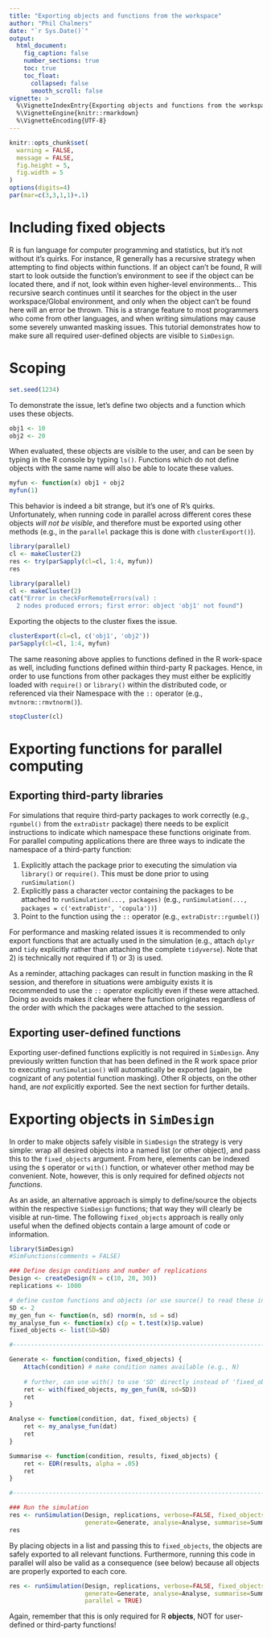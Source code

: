 ```yaml
---
title: "Exporting objects and functions from the workspace"
author: "Phil Chalmers"
date: "`r Sys.Date()`"
output:
  html_document:
    fig_caption: false
    number_sections: true 
    toc: true
    toc_float:
      collapsed: false
      smooth_scroll: false
vignette: >
  %\VignetteIndexEntry{Exporting objects and functions from the workspace}
  %\VignetteEngine{knitr::rmarkdown}
  %\VignetteEncoding{UTF-8}
---
```


```r
knitr::opts_chunk$set(
  warning = FALSE,
  message = FALSE,
  fig.height = 5,
  fig.width = 5
)
options(digits=4)
par(mar=c(3,3,1,1)+.1)
```


# Including fixed objects

R is fun language for computer programming and statistics, but it's not without it's quirks. For instance, R generally has a recursive strategy when attempting to find objects within functions. If an object can't be found, R will start to look outside the function's environment to see if the object can be located there, and if not, look within even higher-level environments... This recursive search continues until it searches for the object in the user workspace/Global environment, and only when the object can't be found here will an error be thrown. This is a strange feature to most programmers who come from other languages, and when writing simulations may cause some severely unwanted masking issues. This tutorial demonstrates how to make sure all required user-defined objects are visible to `SimDesign`. 

# Scoping

```r
set.seed(1234)
```

To demonstrate the issue, let's define two objects and a function which uses these objects. 

```r
obj1 <- 10
obj2 <- 20
```

When evaluated, these objects are visible to the user, and can be seen by typing in the R console by typing `ls()`. Functions which do not define objects with the same name will also be able to locate these values.

```r
myfun <- function(x) obj1 + obj2
myfun(1)
```

This behavior is indeed a bit strange, but it's one of R's quirks. Unfortunately, when running code in parallel across different cores these objects *will not be visible*, and therefore must be exported using other methods (e.g., in the `parallel` package this is done with `clusterExport()`). 

```r
library(parallel)
cl <- makeCluster(2)
res <- try(parSapply(cl=cl, 1:4, myfun))
res
```

```r
library(parallel)
cl <- makeCluster(2)
cat("Error in checkForRemoteErrors(val) : 
  2 nodes produced errors; first error: object 'obj1' not found")
```


Exporting the objects to the cluster fixes the issue. 

```r
clusterExport(cl=cl, c('obj1', 'obj2'))
parSapply(cl=cl, 1:4, myfun)
```

The same reasoning above applies to functions defined in the R work-space as well, including functions defined within third-party R packages. Hence, in order to use functions from other packages they must either be explicitly loaded with `require()` or `library()` within the distributed code, or referenced via their Namespace with the `::` operator (e.g., `mvtnorm::rmvtnorm()`).

```r
stopCluster(cl)
```

# Exporting functions for parallel computing

## Exporting third-party libraries 

For simulations that require third-party packages to work correctly (e.g., `rgumbel()` from the `extraDistr` package) there needs to be explicit instructions to indicate which namespace these functions originate from. For parallel computing applications there are three ways to indicate the namespace of a third-party function:

1) Explicitly attach the package prior to executing the simulation via `library()` or `require()`. This must be done prior to using `runSimulation()`
2) Explicitly pass a character vector containing the packages to be attached to `runSimulation(..., packages)` (e.g., `runSimulation(..., packages = c('extraDistr', 'copula'))`)
3) Point to the function using the `::` operator (e.g., `extraDistr::rgumbel()`)

For performance and masking related issues it is recommended to only export functions that are actually used in the simulation (e.g., attach `dplyr` and `tidy` explicitly rather than attaching the complete `tidyverse`).
Note that 2) is technically not required if 1) or 3) is used. 

As a reminder, attaching packages can result in function masking in the R session, and therefore in situations were ambiguity exists it is recommended to use the `::` operator explicitly even if these were attached. Doing so avoids makes it clear where the function originates regardless of the order with which the packages were attached to the session. 

## Exporting user-defined functions

Exporting user-defined functions explicitly is not required in `SimDesign`. Any previously written function that has been defined in the R work space prior to executing `runSimulation()` will automatically be exported (again, be cognizant of any potential function masking). Other R objects, on the other hand, are *not* explicitly exported. See the next section for further details.

# Exporting objects in `SimDesign`

In order to make objects safely visible in `SimDesign` the strategy is very simple: wrap all desired objects into a named list (or other object), and pass this to the `fixed_objects` argument. From here, elements can be indexed using the `$` operator or `with()` function, or whatever other method may be convenient. Note, however, this is only required for defined *objects* not *functions*.

As an aside, an alternative approach is simply to define/source the objects within the respective `SimDesign` functions; that way they will clearly be visible at run-time. The following `fixed_objects` approach is really only useful when the defined objects contain a large amount of code or information.

```r
library(SimDesign)
#SimFunctions(comments = FALSE)

### Define design conditions and number of replications
Design <- createDesign(N = c(10, 20, 30))
replications <- 1000

# define custom functions and objects (or use source() to read these in from an external file)
SD <- 2
my_gen_fun <- function(n, sd) rnorm(n, sd = sd)
my_analyse_fun <- function(x) c(p = t.test(x)$p.value)
fixed_objects <- list(SD=SD)

#---------------------------------------------------------------------------

Generate <- function(condition, fixed_objects) {
    Attach(condition) # make condition names available (e.g., N)
    
    # further, can use with() to use 'SD' directly instead of 'fixed_objects$SD'
    ret <- with(fixed_objects, my_gen_fun(N, sd=SD))
    ret
}

Analyse <- function(condition, dat, fixed_objects) {
    ret <- my_analyse_fun(dat)
    ret
}

Summarise <- function(condition, results, fixed_objects) {
    ret <- EDR(results, alpha = .05)
    ret
}

#---------------------------------------------------------------------------

### Run the simulation
res <- runSimulation(Design, replications, verbose=FALSE, fixed_objects=fixed_objects,
                     generate=Generate, analyse=Analyse, summarise=Summarise, debug='none')
res
```

By placing objects in a list and passing this to `fixed_objects`, the objects are safely exported to all relevant functions. Furthermore, running this code in parallel will also be valid as a consequence (see below) because all objects are properly exported to each core. 

```r
res <- runSimulation(Design, replications, verbose=FALSE, fixed_objects=fixed_objects,
                     generate=Generate, analyse=Analyse, summarise=Summarise, debug='none',
                     parallel = TRUE)
```

Again, remember that this is only required for R **objects**, NOT for user-defined or third-party functions!
